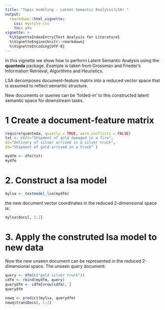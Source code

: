 ```yaml
---
title: "Topic modeling - Latent Semantic Analysis(LSA) "
output: 
  rmarkdown::html_vignette:
    css: mystyle.css
    toc: yes
vignette: >
  %\VignetteIndexEntry{Text Analysis for Literature}
  %\VignetteEngine{knitr::rmarkdown}
  %\VignetteEncoding{UTF-8}
---
```


<!--
%\VignetteEngine{knitr::rmarkdown}
%\VignetteIndexEntry{Quickstart}
-->

In this vignette we show how to perform Latent Semantic Analysis using the **quanteda** package. Example is taken from Grossman and Frieder’s Information Retrieval, Algorithms and Heuristics. 

LSA decomposes document-feature matrix into a reduced vector space that is assumed to reflect semantic structure.

New documents or queries can be 'folded-in' to this constructed latent semantic space for downstream tasks. 

# 1 Create a document-feature matrix

```r
require(quanteda, quietly = TRUE, warn.conflicts = FALSE)
txt <- c(d1="Shipment of gold damaged in a fire",
d2="Delivery of silver arrived in a silver truck",
d3="Shipment of gold arrived in a truck" )

mydfm <- dfm(txt)
mydfm
```



# 2. Construct a lsa model
```r
mylsa <- textmodel_lsa(mydfm)
```

 the new document vector coordinates in the reduced 2-dimensional space is:
```r
mylsa$docs[, 1:2]
```

# 3. Apply the construted lsa model to new data
Now the new unseen document can be represented in the reduced 2-dimensional space.
The unseen query document:
```r
query <- dfm(c("gold silver truck"))
cdfm <- rbind(mydfm, query)
querydfm <- cdfm[nrow(cdfm), ]
querydfm
```
```r
newq <- predict(mylsa, querydfm)
newq$transDocs[, 1:2]
```
